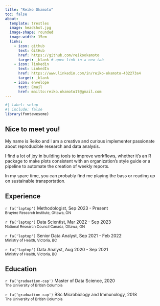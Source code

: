 ```yaml
---
title: "Reiko Okamoto"
toc: false
about:
  template: trestles
  image: headshot.jpg
  image-shape: rounded
  image-width: 15em
  links:
    - icon: github 
      text: GitHub
      href: https://github.com/reikookamoto
      target: _blank # open link in a new tab
    - icon: linkedin
      text: LinkedIn
      href: https://www.linkedin.com/in/reiko-okamoto-432273a4
      target: _blank
    - icon: envelope
      text: Email
      href: mailto:reiko.okamoto17@gmail.com
---
```


```r
#| label: setup
#| include: false
library(fontawesome)
```

## Nice to meet you!

My name is Reiko and I am a creative and curious implementer passionate about reproducible research and data analysis.

I find a lot of joy in building tools to improve workflows, whether it's an R package to make plots consistent with an organization's style guide or a pipeline to automate the creation of weekly reports.

In my spare time, you can probably find me playing the bass or reading up on sustainable transportation.

## Experience

<p>`r fa('laptop')` Methodologist, Sep 2023 - Present<br> <small class="text-muted">Bruyère Research Institute, Ottawa, ON</small></p>

<p>`r fa('laptop')` Data Scientist, Mar 2022 - Sep 2023 <br> <small class="text-muted">National Research Council Canada, Ottawa, ON</small></p>

<p>`r fa('laptop')` Senior Data Analyst, Sep 2021 - Feb 2022<br> <small class="text-muted">Ministry of Health, Victoria, BC</small></p>

<p>`r fa('laptop')` Data Analyst, Aug 2020 - Sep 2021<br> <small class="text-muted">Ministry of Health, Victoria, BC</small></p>

## Education

<p>`r fa('graduation-cap')` Master of Data Science, 2020 <br> <small class="text-muted">The University of British Columbia</small></p>

<p>`r fa('graduation-cap')` BSc Microbiology and Immunology, 2018 <br> <small class="text-muted">The University of British Columbia</small></p>

